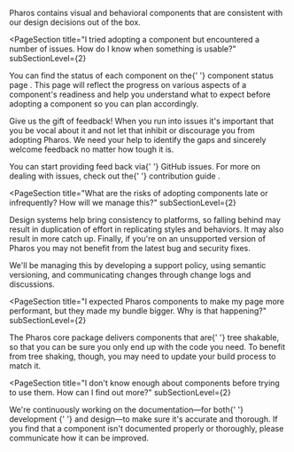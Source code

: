 
<PageSection isHeader title="Pharos FAQ" />

<PageSection title="How can Pharos help my development?" subSectionLevel={2}>
  <p>
    Pharos contains visual and behavioral components that are consistent with our design decisions
    out of the box.
  </p>
</PageSection>

<PageSection
  title="I tried adopting a component but encountered a number of issues. How do I know when something is usable?"
  subSectionLevel={2}
>
  <p>
    You can find the status of each component on the{' '}
    <PharosLink href="https://pharos.jstor.org/components/component-status">
      component status page
    </PharosLink>
    . This page will reflect the progress on various aspects of a component's readiness and help you
    understand what to expect before adopting a component so you can plan accordingly.
  </p>
</PageSection>

<PageSection title="What do I do if I still run into issues?" subSectionLevel={2}>
  <p>
    Give us the gift of feedback! When you run into issues it's important that you be vocal about it
    and not let that inhibit or discourage you from adopting Pharos. We need your help to identify
    the gaps and sincerely welcome feedback no matter how tough it is.
  </p>
  <p>
    You can start providing feed back via{' '}
    <PharosLink href="https://github.com/ithaka/pharos/issues">GitHub issues</PharosLink>. For more
    on dealing with issues, check out the{' '}
    <PharosLink href="https://pharos.jstor.org/contributing/development">
      contribution guide
    </PharosLink>
    .
  </p>
</PageSection>

<PageSection
  title="What are the risks of adopting components late or infrequently? How will we manage this?"
  subSectionLevel={2}
>
  <p>
    Design systems help bring consistency to platforms, so falling behind may result in duplication
    of effort in replicating styles and behaviors. It may also result in more catch up. Finally, if
    you're on an unsupported version of Pharos you may not benefit from the latest bug and security
    fixes.
  </p>
  <p>
    We'll be managing this by developing a support policy, using semantic versioning, and
    communicating changes through change logs and discussions.
  </p>
</PageSection>

<PageSection
  title="I expected Pharos components to make my page more performant, but they made my bundle bigger. Why is that happening?"
  subSectionLevel={2}
>
  <p>
    The Pharos core package delivers components that are{' '}
    <PharosLink href="https://webpack.js.org/guides/tree-shaking/">tree shakable</PharosLink>, so
    that you can be sure you only end up with the code you need. To benefit from tree shaking,
    though, you may need to update your build process to match it.
  </p>
</PageSection>

<PageSection
  title="I don't know enough about components before trying to use them. How can I find out more?"
  subSectionLevel={2}
>
  <p>
    We're continuously working on the documentation—for both{' '}
    <PharosLink href="https://pharos.jstor.org/storybook/?path=/story/pharos-10-1-0-intro--page">
      development
    </PharosLink>{' '}
    and <PharosLink href="https://pharos.jstor.org">design</PharosLink>—to make sure it's accurate
    and thorough. If you find that a component isn't documented properly or thoroughly, please
    communicate how it can be improved.
  </p>
</PageSection>
